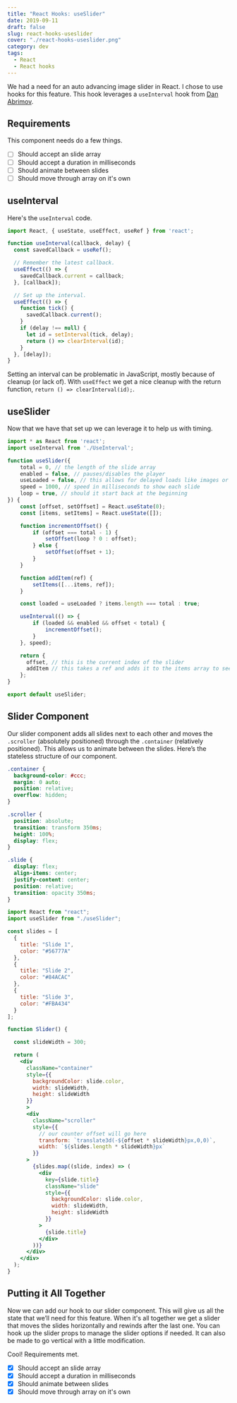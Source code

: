 ```yaml
---
title: "React Hooks: useSlider"
date: 2019-09-11
draft: false
slug: react-hooks-useslider
cover: "./react-hooks-useslider.png"
category: dev
tags: 
  - React
  - React hooks
---
```


We had a need for an auto advancing image slider in React. I chose to use hooks for this feature. This hook leverages a `useInterval` hook from [Dan Abrimov](https://overreacted.io/making-setinterval-declarative-with-react-hooks/).

<!-- TODO: double check useInterval post -->

## Requirements

This component needs do a few things.

- [ ]  Should accept an slide array
- [ ]  Should accept a duration in milliseconds
- [ ]  Should animate between slides
- [ ]  Should move through array on it's own

## useInterval

Here's the `useInterval` code.

```jsx
import React, { useState, useEffect, useRef } from 'react';

function useInterval(callback, delay) {
  const savedCallback = useRef();

  // Remember the latest callback.
  useEffect(() => {
    savedCallback.current = callback;
  }, [callback]);

  // Set up the interval.
  useEffect(() => {
    function tick() {
      savedCallback.current();
    }
    if (delay !== null) {
      let id = setInterval(tick, delay);
      return () => clearInterval(id);
    }
  }, [delay]);
}
```

Setting an interval can be problematic in JavaScript, mostly because of cleanup (or lack of). With `useEffect` we get a nice cleanup with the return function, `return () => clearInterval(id);`. 

## useSlider

Now that we have that set up we can leverage it to help us with timing. 

```jsx
import * as React from 'react';
import useInterval from './UseInterval';

function useSlider({
    total = 0, // the length of the slide array
    enabled = false, // pauses/disables the player
    useLoaded = false, // this allows for delayed loads like images or embeds
    speed = 1000, // speed in milliseconds to show each slide
    loop = true, // should it start back at the beginning
}) {
    const [offset, setOffset] = React.useState(0);
    const [items, setItems] = React.useState([]);

    function incrementOffset() {
        if (offset === total - 1) {
            setOffset(loop ? 0 : offset);
        } else {
            setOffset(offset + 1);
        }
    }

    function addItem(ref) {
        setItems([...items, ref]);
    }

    const loaded = useLoaded ? items.length === total : true;

    useInterval(() => {
        if (loaded && enabled && offset < total) {
            incrementOffset();
        }
    }, speed);

    return {
      offset, // this is the current index of the slider
      addItem // this takes a ref and adds it to the items array to see if all have loaded
    };
}

export default useSlider;
```

## Slider Component

Our slider component adds all slides next to each other and moves the `.scroller` (absolutely positioned) through the `.container` (relatively positioned). This allows us to animate between the slides. Here’s the stateless structure of our component.

```css
.container {
  background-color: #ccc;
  margin: 0 auto;
  position: relative;
  overflow: hidden;
}

.scroller {
  position: absolute;
  transition: transform 350ms;
  height: 100%;
  display: flex;
}

.slide {
  display: flex;
  align-items: center;
  justify-content: center;
  position: relative;
  transition: opacity 350ms;
}
```

```jsx
import React from "react";
import useSlider from "./useSlider";

const slides = [
  {
    title: "Slide 1",
    color: "#56777A"
  },
  {
    title: "Slide 2",
    color: "#84ACAC"
  },
  {
    title: "Slide 3",
    color: "#FBA434"
  }
];

function Slider() {

  const slideWidth = 300;

  return (
    <div
      className="container"
      style={{
        backgroundColor: slide.color,
        width: slideWidth,
        height: slideWidth
      }}
      >
      <div
        className="scroller"
        style={{
          // our counter offset will go here
          transform: `translate3d(-${offset * slideWidth}px,0,0)`,
          width: `${slides.length * slideWidth}px`
        }}
      >
        {slides.map((slide, index) => (
          <div
            key={slide.title}
            className="slide"
            style={{
              backgroundColor: slide.color,
              width: slideWidth,
              height: slideWidth
            }}
          >
            {slide.title}
          </div>
        ))}
      </div>
    </div>
  );
}
```

## Putting it All Together

Now we can add our hook to our slider component. This will give us all the state that we’ll need for this feature. When it's all together we get a slider that moves the slides horizontally and rewinds after the last one. You can hook up the slider props to manage the slider options if needed. It can also be made to go vertical with a little modification.

<Embed source="codeSandbox" id="simple-react-hooks-interval-slider-vsmi1" title='Simple React Hooks Slider' height='500px' />

Cool! Requirements met.
- [x] Should accept an slide array
- [x] Should accept a duration in milliseconds
- [x] Should animate between slides
- [x] Should move through array on it's own